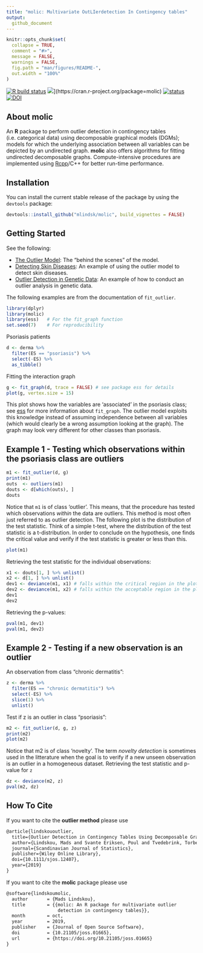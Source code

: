 ```yaml
---
title: "molic: Multivariate OutLIerdetection In Contingency tables"
output:
  github_document
---
```


<!-- README.md is generated from README.Rmd. Please edit that file -->

```r
knitr::opts_chunk$set(
  collapse = TRUE,
  comment = "#>",
  message = FALSE,
  warnings = FALSE,
  fig.path = "man/figures/README-",
  out.width = "100%"
)
```

[![R build status](https://github.com/mlindsk/molic/workflows/R-CMD-check/badge.svg)](https://github.com/mlindsk/molic/actions)
![](https://www.r-pkg.org/badges/version/molic?color=green)](https://cran.r-project.org/package=molic)
[![status](https://joss.theoj.org/papers/9fa65ced7bf3db01343d68b4488196d8/status.svg)](https://joss.theoj.org/papers/9fa65ced7bf3db01343d68b4488196d8)
[![DOI](https://zenodo.org/badge/177729633.svg)](https://zenodo.org/badge/latestdoi/177729633)

## About molic

An **R** package to perform outlier detection in contingency tables (i.e. categorical data) using decomposable graphical models (DGMs); models for which the underlying association between all variables can be depicted by an undirected graph. **molic** also offers algorithms for fitting undirected decomposable graphs. Compute-intensive procedures are implemented using [Rcpp](http://www.rcpp.org/)/C++ for better run-time performance.

## Installation

You can install the current stable release of the package by using the `devtools` package: 

```r
devtools::install_github("mlindsk/molic", build_vignettes = FALSE)
```

## Getting Started

See the following:

 - [The Outlier Model](https://mlindsk.github.io/molic/articles/outlier_intro.html): The "behind the scenes" of the model.
 - [Detecting Skin Diseases](https://mlindsk.github.io/molic/articles/dermatitis.html): An example of using the outlier model to detect skin diseases. 
 - [Outlier Detection in Genetic Data](https://mlindsk.github.io/molic/articles/genetic_example.html): An example of how to conduct an outlier analysis in genetic data.

The following examples are from the documentation of `fit_outlier`.

```r
library(dplyr)
library(molic)
library(ess)   # For the fit_graph function
set.seed(7)    # For reproducibility
```

Psoriasis patients

```r
d <- derma %>%
  filter(ES == "psoriasis") %>%
  select(-ES) %>%
  as_tibble()
```

Fitting the interaction graph

```r
g <- fit_graph(d, trace = FALSE) # see package ess for details
plot(g, vertex.size = 15) 
```

This plot shows how the variables are 'associated' in the psoriasis class; see [ess](https://github.com/mlindsk/ess) for more information about `fit_graph`. The outlier model exploits this knowledge instead of assuming independence between all variables (which would clearly be a wrong assumption looking at the graph). The graph may look very different for other classes than psoriasis.

## Example 1 - Testing which observations within the psoriasis class are outliers

```r
m1 <- fit_outlier(d, g)
print(m1)
outs  <- outliers(m1)
douts <- d[which(outs), ]
douts
```

Notice that `m1` is of class 'outlier'. This means, that the procedure has tested which observations _within_ the data are outliers. This method is most often just referred to as outlier detection. The following plot is the distribution of the test statistic. Think of a simple t-test, where the distribution of the test statistic is a t-distribution. In order to conclude on the hypothesis, one finds the critical value and verify if the test statistic is greater or less than this.

```r
plot(m1) 
```

Retrieving the test statistic for the individual observations:

```r
x1 <- douts[1, ] %>% unlist()
x2 <- d[1, ] %>% unlist()
dev1 <- deviance(m1, x1) # falls within the critical region in the plot (the red area)
dev2 <- deviance(m1, x2) # falls within the acceptable region in the plot
dev1
dev2
```

Retrieving the p-values:

```r
pval(m1, dev1)
pval(m1, dev2)
```

## Example 2 - Testing if a new observation is an outlier
 
An observation from class "chronic dermatitis": 

```r
z <- derma %>%
  filter(ES == "chronic dermatitis") %>%
  select(-ES) %>%
  slice(1) %>%
  unlist()
```

Test if z is an outlier in class "psoriasis":

```r
m2 <- fit_outlier(d, g, z)
print(m2)
plot(m2)
```

Notice that m2 is of class 'novelty'. The term _novelty detection_ is sometimes used in the litterature when the goal is to verify if a new unseen observation is an outlier in a homogeneous dataset. Retrieving the test statistic and p-value for `z`

```r
dz <- deviance(m2, z)
pval(m2, dz)
```

## How To Cite

If you want to cite the **outlier method** please use

```latex
@article{lindskououtlier,
  title={Outlier Detection in Contingency Tables Using Decomposable Graphical Models},
  author={Lindskou, Mads and Svante Eriksen, Poul and Tvedebrink, Torben},
  journal={Scandinavian Journal of Statistics},
  publisher={Wiley Online Library},
  doi={10.1111/sjos.12407},
  year={2019}
}
```

If you want to cite the **molic** package please use

```latex
@software{lindskoumolic,
  author       = {Mads Lindskou},
  title        = {{molic: An R package for multivariate outlier 
                   detection in contingency tables}},
  month        = oct,
  year         = 2019,
  publisher    = {Journal of Open Source Software},
  doi          = {10.21105/joss.01665},
  url          = {https://doi.org/10.21105/joss.01665}
}
```

<!-- Also, see the [jti](https://github.com/mlindsk/jti) package which is used for making inference in Bayesian networks or DGMs; in the latter case, one can exploit the **ess** package. -->

